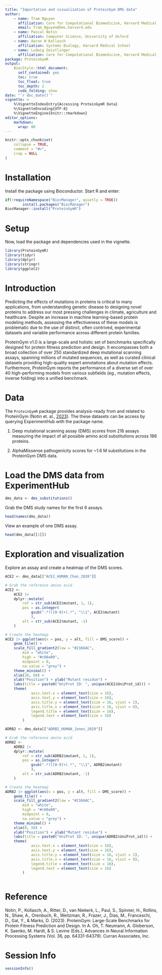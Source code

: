```yaml
---
title: "Importation and visualization of ProteinGym DMS data"
author: 
    - name: Tram Nguyen
      affiliation: Core for Computational Biomedicine, Harvard Medical School
      email: Tram_Nguyen@hms.harvard.edu
    - name: Pascal Notin
      affiliation: Computer Science, University of Oxford
    - name: Aaron W Kollasch
      affiliation: Systems Biology, Harvard Medical School
    - name: Ludwig Geistlinger
      affiliation: Core for Computational Biomedicine, Harvard Medical School
package: ProteinGymR
output:
    BiocStyle::html_document:
      self_contained: yes 
      toc: true
      toc_float: true
      toc_depth: 2
      code_folding: show
date: "`r doc_date()`"
vignette: >
    %\VignetteIndexEntry{Accessing ProteinGymR Data}
    %\VignetteEncoding{UTF-8}
    %\VignetteEngine{knitr::rmarkdown}
editor_options: 
    markdown: 
      wrap: 80
---
```


```r
knitr::opts_chunk$set(
    collapse = TRUE,
    comment = "#>",
    crop = NULL
)
```

# Installation

Install the package using Bioconductor. Start R and enter:

```r
if(!requireNamespace("BiocManager", quietly = TRUE))
        install.packages("BiocManager")
BiocManager::install("ProteinGymR")
```

# Setup

Now, load the package and dependencies used in the vignette.

```r
library(ProteinGymR)
library(tidyr)
library(dplyr)
library(stringr)
library(ggplot2)
```

# Introduction

Predicting the effects of mutations in proteins is critical to many
applications, from understanding genetic disease to designing novel proteins
to address our most pressing challenges in climate, agriculture and
healthcare. Despite an increase in machine learning-based protein modeling
methods, assessing the effectiveness of these models is problematic due to
the use of distinct, often contrived, experimental datasets and variable
performance across different protein families.

ProteinGym v1.0 is a large-scale and holistic set of benchmarks specifically
designed for protein fitness prediction and design. It encompasses both a
broad collection of over 250 standardized deep mutational scanning assays,
spanning millions of mutated sequences, as well as curated clinical datasets
providing high-quality expert annotations about mutation effects.
Furthermore, ProteinGym reports the performance of a diverse set of over 40
high-performing models from various subfields (eg., mutation effects,
inverse folding) into a unified benchmark.

# Data

The `ProteinGymR` package provides analysis-ready from and related to 
ProteinGym (Notin et. al.,
[2023](https://papers.nips.cc/paper_files/paper/2023/hash/cac723e5ff29f65e3fcbb0739ae91bee-Abstract-Datasets_and_Benchmarks.html)).
The these datasets can be access by querying ExperimentHub with the package
name.

1.  Deep mutational scanning assay (DMS) scores from 216 assays measuring
the impact of all possible amino acid substitutions across 186 proteins.

2.  AlphaMissense pathogenicity scores for ~1.6 M substitutions in the
ProteinGym DMS data.


# Load the DMS data from ExperimentHub

```r
dms_data <- dms_substitutions()
```

Grab the DMS study names for the first 6 assays.
```r
head(names(dms_data))
```

View an example of one DMS assay.
```r
head(dms_data[[1]])
```

# Exploration and visualization

Explore an assay and create a heatmap of the DMS scores.
```r
ACE2 <- dms_data[["ACE2_HUMAN_Chan_2020"]]

# Grab the reference amino acid
ACE2 <- 
    ACE2 |>
    dplyr::mutate(
        ref = str_sub(ACE2$mutant, 1, 1),
        pos = as.integer(
            gsub(".*?([0-9]+).*", "\\1", ACE2$mutant)
            ),
        alt = str_sub(ACE2$mutant, -1)
    )

# Create the heatmap
ACE2 |> ggplot(aes(x = pos, y = alt, fill = DMS_score)) +
    geom_tile() +
    scale_fill_gradient2(low = "#2166AC", 
        mid = "white", 
        high = "#c60a00", 
        midpoint = 0,
        na.value = "grey") +
    theme_minimal() +
    xlim(20, 60) +
    xlab("Position") + ylab("Mutant residue") +
    labs(title = paste0("UniProt ID: ", unique(ACE2$UniProt_id))) +
    theme(
            axis.text.x = element_text(size = 16),
            axis.text.y = element_text(size = 16),
            axis.title.y = element_text(size = 16, vjust = 2),
            axis.title.x = element_text(size = 16, vjust = 0),
            legend.title = element_text(size = 16),
            legend.text = element_text(size = 16)
        )

```

```r
ADRB2 <- dms_data[["ADRB2_HUMAN_Jones_2020"]]

# Grab the reference amino acid
ADRB2 <- 
    ADRB2 |>
    dplyr::mutate(
        ref = str_sub(ADRB2$mutant, 1, 1),
        pos = as.integer(
            gsub(".*?([0-9]+).*", "\\1", ADRB2$mutant)
            ),
        alt = str_sub(ADRB2$mutant, -1)
    )

# Create the heatmap
ADRB2 |> ggplot(aes(x = pos, y = alt, fill = DMS_score)) +
    geom_tile() +
    scale_fill_gradient2(low = "#2166AC", 
        mid = "white", 
        high = "#c60a00", 
        midpoint = 0,
        na.value = "grey") +
    theme_minimal() +
    xlim(0, 50) +
    xlab("Position") + ylab("Mutant residue") +
    labs(title = paste0("UniProt ID: ", unique(ADRB2$UniProt_id))) +
    theme(
            axis.text.x = element_text(size = 16),
            axis.text.y = element_text(size = 16),
            axis.title.y = element_text(size = 16, vjust = 2),
            axis.title.x = element_text(size = 16, vjust = 0),
            legend.title = element_text(size = 16),
            legend.text = element_text(size = 16)
        )
    
```


# Reference

Notin, P., Kollasch, A., Ritter, D., van Niekerk, L., Paul, S., Spinner, H., 
Rollins, N., Shaw, A., Orenbuch, R., Weitzman, R., Frazer, J., Dias, M., 
Franceschi, D., Gal, Y., & Marks, D. (2023). ProteinGym: Large-Scale 
Benchmarks for Protein Fitness Prediction and Design. In A. Oh, T. Neumann, 
A. Globerson, K. Saenko, M. Hardt, & S. Levine (Eds.), Advances in Neural 
Information Processing Systems (Vol. 36, pp. 64331-64379). 
Curran Associates, Inc.

# Session Info

```r
sessionInfo()
```
